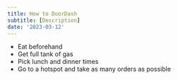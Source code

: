 ```yaml
---
title: How to DoorDash
subtitle: [Description]
date: '2023-03-12'
---
```


-   Eat beforehand
-   Get full tank of gas
-   Pick lunch and dinner times
-   Go to a hotspot and take as many orders as possible
